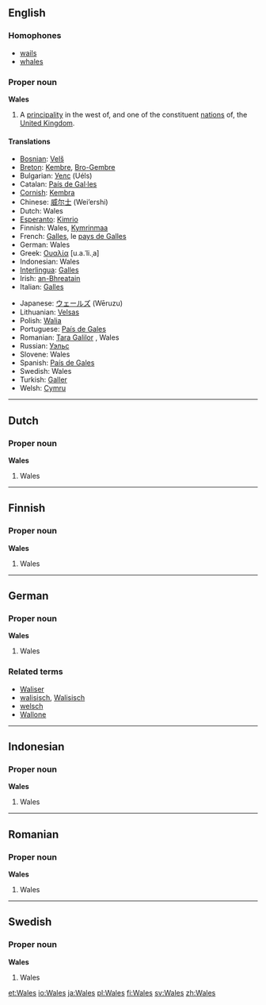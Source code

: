 ==English==
===Homophones===
* [[wails]]
* [[whales]]

===Proper noun===
'''Wales'''

#A [[principality]] in the west of, and one of the constituent [[nation]]s of, the [[United Kingdom]].

====Translations====
{{top}}
*[[Bosnian]]: [[Velš]] {{m}}
*[[Breton]]: [[Kembre]], [[Bro-Gembre]]
*Bulgarian: [[Уелс]] (Uéls)
*Catalan: [[País de Gal·les]] {{m}}
*[[Cornish]]: [[Kembra]]
*Chinese: [[威尔士]] (Wei’ershi)
*Dutch: Wales {{n}}
*[[Esperanto]]: [[Kimrio]]
*Finnish: Wales, [[Kymrinmaa]]
*French: [[Galles]], le [[pays de Galles]] {{m}}
*German: Wales {{n}}
*Greek: [[Ουαλία]] [u.a.ˈli.ˌa] {{f}}
*Indonesian: Wales
*[[Interlingua]]: [[Galles]]
*Irish: [[an-Bhreatain]] {{f}}
*Italian: [[Galles]]
{{mid}}
*Japanese: [[ウェールズ]] (Wēruzu)
*Lithuanian: [[Velsas]] {{m}}
*Polish: [[Walia]] {{f}}
*Portuguese: [[País de Gales]] {{m}}
*Romanian: [[Ţara Galilor]] {{f}}, Wales {{n}}
*Russian: [[Уэльс]] {{Unicode|(Uɛ́l’s)}} {{m}}
*Slovene: Wales {{m}}
*Spanish: [[País de Gales]] {{m}}
*Swedish: Wales
*Turkish: [[Galler]]
*Welsh: [[Cymru]]
{{bottom}}

----

==Dutch==
===Proper noun===
'''Wales'''

#Wales

----
==Finnish==
===Proper noun===
'''Wales'''

#Wales
----
==German==
===Proper noun===
'''Wales'''

#Wales

===Related terms===
*[[Waliser]]
*[[walisisch]], [[Walisisch]]
*[[welsch]]
*[[Wallone]]

----

==Indonesian==
===Proper noun===
'''Wales'''

#Wales
----
==Romanian==
===Proper noun===
'''Wales'''

#Wales
----
==Swedish==
===Proper noun===
'''Wales'''

#Wales
[[et:Wales]]
[[io:Wales]]
[[ja:Wales]]
[[pl:Wales]]
[[fi:Wales]]
[[sv:Wales]]
[[zh:Wales]]